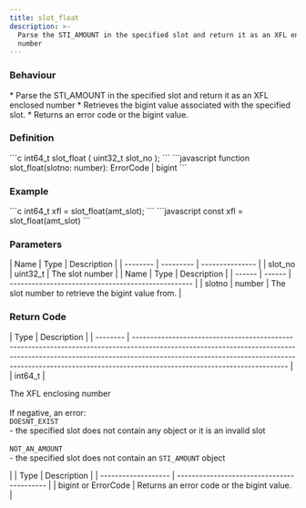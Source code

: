 ```yaml
---
title: slot_float
description: >-
  Parse the STI_AMOUNT in the specified slot and return it as an XFL enclosed
  number
---
```


### Behaviour

<Tabs>
<TabItem label="C">
* Parse the STI_AMOUNT in the specified slot and return it as an XFL enclosed number
</TabItem>

<TabItem label="JavaScript">
* Retrieves the bigint value associated with the specified slot.
* Returns an error code or the bigint value.
</TabItem>
</Tabs>

### Definition

<Tabs>
<TabItem label="C">
```c
int64_t slot_float (
    uint32_t slot_no
);
```
</TabItem>

<TabItem label="JavaScript">
```javascript
function slot_float(slotno: number): ErrorCode | bigint
```
</TabItem>
</Tabs>



### Example

<Tabs>
<TabItem label="C">
```c
int64_t xfl =
  	slot_float(amt_slot);
```


</TabItem>

<TabItem label="JavaScript">
```javascript
const xfl = slot_float(amt_slot)
```
</TabItem>
</Tabs>



### Parameters

<Tabs>
<TabItem label="C">
| Name     | Type      | Description     |
| -------- | --------- | --------------- |
| slot_no | uint32_t | The slot number |
</TabItem>

<TabItem label="JavaScript">
| Name   | Type   | Description                                        |
| ------ | ------ | -------------------------------------------------- |
| slotno | number | The slot number to retrieve the bigint value from. |
</TabItem>
</Tabs>

### Return Code

<Tabs>
<TabItem label="C">
| Type     | Description                                                                                                                                                                                                                                                                          |
| -------- | ------------------------------------------------------------------------------------------------------------------------------------------------------------------------------------------------------------------------------------------------------------------------------------ |
| int64_t | <p>The XFL enclosing number<br /><br />If negative, an error:<br /><code>DOESNT_EXIST</code><br />- the specified slot does not contain any object or it is an invalid slot<br /><br /><code>NOT_AN_AMOUNT</code><br />- the specified slot does not contain an <code>STI_AMOUNT</code> object</p> |
</TabItem>

<TabItem label="JavaScript">
| Type                | Description                                |
| ------------------- | ------------------------------------------ |
| bigint or ErrorCode | Returns an error code or the bigint value. |
</TabItem>
</Tabs>

